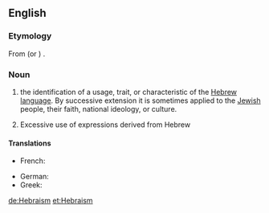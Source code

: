 ==English==

===Etymology===
From {{etyl|la|en}} {{term|hebraeus|lang=la}} (or {{etyl|grc|en}} {{term|sc=polytonic|Ἑβραῖος|tr=hebraios|lang=grc}}) {{suffix||ism}}.

===Noun===
{{en-noun|-}}

# the identification of a usage, trait, or characteristic of the [[Hebrew]] [[language]]. By successive extension it is sometimes applied to the [[Jewish]] people, their faith, national ideology, or culture.
# {{context|rhetoric|lang=en}} Excessive use of expressions derived from Hebrew

====Translations====
{{checktrans-top}}
* French: {{t+|fr|hébraïsme|m}}
{{trans-mid}}
* German: {{t+|de|Hebraismus|m}}
* Greek: {{t+|el|εβραϊσμός}}
{{trans-bottom}}

[[de:Hebraism]]
[[et:Hebraism]]